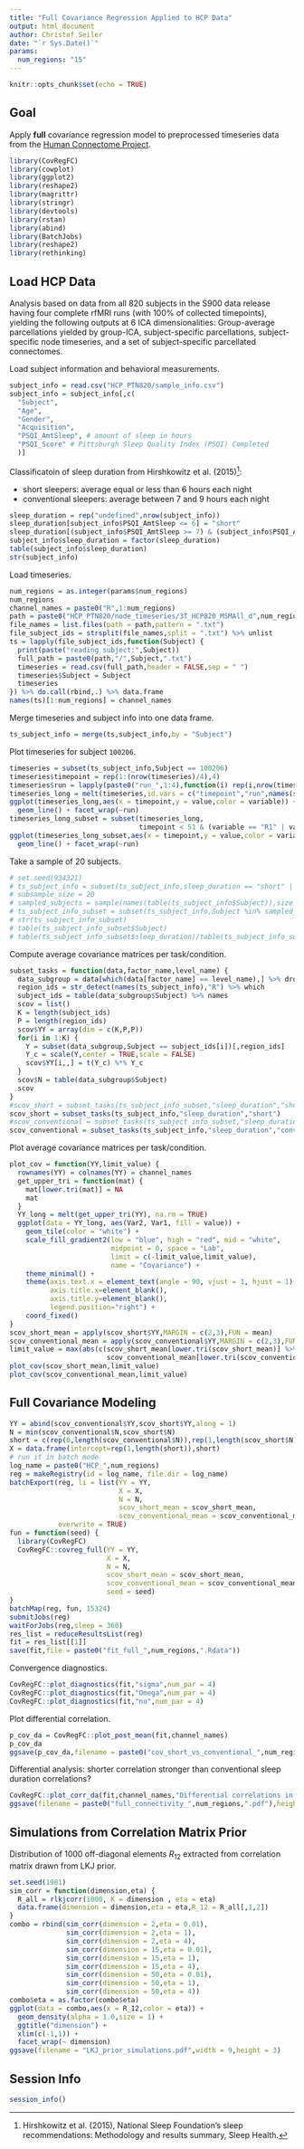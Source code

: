 ```yaml
---
title: "Full Covariance Regression Applied to HCP Data"
output: html_document
author: Christof Seiler
date: "`r Sys.Date()`"
params:
  num_regions: "15"
---
```


```r
knitr::opts_chunk$set(echo = TRUE)
```

## Goal

Apply **full** covariance regression model to preprocessed timeseries data from the [Human Connectome Project](https://db.humanconnectome.org/data/projects/HCP_1200).

```r
library(CovRegFC)
library(cowplot)
library(ggplot2)
library(reshape2)
library(magrittr)
library(stringr)
library(devtools)
library(rstan)
library(abind)
library(BatchJobs)
library(reshape2)
library(rethinking)
```

## Load HCP Data

Analysis based on data from all 820 subjects in the S900 data release having four complete rfMRI runs (with 100% of collected timepoints), yielding the following outputs at 6 ICA dimensionalities: Group-average parcellations yielded by group-ICA, subject-specific parcellations, subject-specific node timeseries, and a set of subject-specific parcellated connectomes. 

Load subject information and behavioral measurements.

```r
subject_info = read.csv("HCP_PTN820/sample_info.csv")
subject_info = subject_info[,c(
  "Subject",
  "Age",
  "Gender",
  "Acquisition",
  "PSQI_AmtSleep", # amount of sleep in hours
  "PSQI_Score" # Pittsburgh Sleep Quality Index (PSQI) Completed
  )] 
```

Classificatoin of sleep duration from Hirshkowitz et al. (2015)^[Hirshkowitz et al. (2015), National Sleep Foundation's sleep recommendations: Methodology and results summary, Sleep Health.]:

* short sleepers: average equal or less than 6 hours each night
* conventional sleepers: average between 7 and 9 hours each night

```r
sleep_duration = rep("undefined",nrow(subject_info))
sleep_duration[subject_info$PSQI_AmtSleep <= 6] = "short"
sleep_duration[(subject_info$PSQI_AmtSleep >= 7) & (subject_info$PSQI_AmtSleep <= 9)] = "conventional"
subject_info$sleep_duration = factor(sleep_duration)
table(subject_info$sleep_duration)
str(subject_info)
```

Load timeseries.

```r
num_regions = as.integer(params$num_regions)
num_regions
channel_names = paste0("R",1:num_regions)
path = paste0("HCP_PTN820/node_timeseries/3T_HCP820_MSMAll_d",num_regions,"_ts2")
file_names = list.files(path = path,pattern = ".txt")
file_subject_ids = strsplit(file_names,split = ".txt") %>% unlist
ts = lapply(file_subject_ids,function(Subject) {
  print(paste("reading subject:",Subject))
  full_path = paste0(path,"/",Subject,".txt")
  timeseries = read.csv(full_path,header = FALSE,sep = " ")
  timeseries$Subject = Subject
  timeseries
}) %>% do.call(rbind,.) %>% data.frame
names(ts)[1:num_regions] = channel_names
```

Merge timeseries and subject info into one data frame.

```r
ts_subject_info = merge(ts,subject_info,by = "Subject")
```

Plot timeseries for subject ``100206``.

```r
timeseries = subset(ts_subject_info,Subject == 100206)
timeseries$timepoint = rep(1:(nrow(timeseries)/4),4)
timeseries$run = lapply(paste0("run_",1:4),function(i) rep(i,nrow(timeseries)/4)) %>% unlist
timeseries_long = melt(timeseries,id.vars = c("timepoint","run",names(subject_info)))
ggplot(timeseries_long,aes(x = timepoint,y = value,color = variable)) + 
  geom_line() + facet_wrap(~run)
timeseries_long_subset = subset(timeseries_long,
                                timepoint < 51 & (variable == "R1" | variable == "R2" | variable == "R3"))
ggplot(timeseries_long_subset,aes(x = timepoint,y = value,color = variable)) + 
  geom_line() + facet_wrap(~run)
```

Take a sample of 20 subjects.

```r
# set.seed(934321)
# ts_subject_info = subset(ts_subject_info,sleep_duration == "short" | sleep_duration == "conventional")
# subsample_size = 20
# sampled_subjects = sample(names(table(ts_subject_info$Subject)),size = subsample_size)
# ts_subject_info_subset = subset(ts_subject_info,Subject %in% sampled_subjects) %>% droplevels
# str(ts_subject_info_subset)
# table(ts_subject_info_subset$Subject)
# table(ts_subject_info_subset$sleep_duration)/table(ts_subject_info_subset$Subject)[1]
```

Compute average covariance matrices per task/condition.

```r
subset_tasks = function(data,factor_name,level_name) {
  data_subgroup = data[which(data[factor_name] == level_name),] %>% droplevels
  region_ids = str_detect(names(ts_subject_info),"R") %>% which
  subject_ids = table(data_subgroup$Subject) %>% names
  scov = list()
  K = length(subject_ids)
  P = length(region_ids)
  scov$YY = array(dim = c(K,P,P))
  for(i in 1:K) {
    Y = subset(data_subgroup,Subject == subject_ids[i])[,region_ids]
    Y_c = scale(Y,center = TRUE,scale = FALSE)
    scov$YY[i,,] = t(Y_c) %*% Y_c
  }
  scov$N = table(data_subgroup$Subject)
  scov
}
#scov_short = subset_tasks(ts_subject_info_subset,"sleep_duration","short")
scov_short = subset_tasks(ts_subject_info,"sleep_duration","short")
#scov_conventional = subset_tasks(ts_subject_info_subset,"sleep_duration","conventional")
scov_conventional = subset_tasks(ts_subject_info,"sleep_duration","conventional")
```

Plot average covariance matrices per task/condition.

```r
plot_cov = function(YY,limit_value) {
  rownames(YY) = colnames(YY) = channel_names
  get_upper_tri = function(mat) {
    mat[lower.tri(mat)] = NA
    mat
  }
  YY_long = melt(get_upper_tri(YY), na.rm = TRUE)
  ggplot(data = YY_long, aes(Var2, Var1, fill = value)) +
    geom_tile(color = "white") +
    scale_fill_gradient2(low = "blue", high = "red", mid = "white",
                         midpoint = 0, space = "Lab",
                         limit = c(-limit_value,limit_value),
                         name = "Covariance") +
    theme_minimal() +
    theme(axis.text.x = element_text(angle = 90, vjust = 1, hjust = 1),
          axis.title.x=element_blank(),
          axis.title.y=element_blank(),
          legend.position="right") +
    coord_fixed()
}
scov_short_mean = apply(scov_short$YY,MARGIN = c(2,3),FUN = mean)
scov_conventional_mean = apply(scov_conventional$YY,MARGIN = c(2,3),FUN = mean)
limit_value = max(abs(c(scov_short_mean[lower.tri(scov_short_mean)] %>% abs %>% max,
                        scov_conventional_mean[lower.tri(scov_conventional_mean)] %>% abs %>% max)))
plot_cov(scov_short_mean,limit_value)
plot_cov(scov_conventional_mean,limit_value)
```

## Full Covariance Modeling

```r
YY = abind(scov_conventional$YY,scov_short$YY,along = 1)
N = min(scov_conventional$N,scov_short$N)
short = c(rep(0,length(scov_conventional$N)),rep(1,length(scov_short$N)))
X = data.frame(intercept=rep(1,length(short)),short)
# run it in batch mode
log_name = paste0("HCP_",num_regions)
reg = makeRegistry(id = log_name, file.dir = log_name)
batchExport(reg, li = list(YY = YY,
                           X = X,
                           N = N,
                           scov_short_mean = scov_short_mean,
                           scov_conventional_mean = scov_conventional_mean),
            overwrite = TRUE)
fun = function(seed) {
  library(CovRegFC)
  CovRegFC::covreg_full(YY = YY,
                        X = X,
                        N = N,
                        scov_short_mean = scov_short_mean,
                        scov_conventional_mean = scov_conventional_mean,
                        seed = seed)
}
batchMap(reg, fun, 15324)
submitJobs(reg)
waitForJobs(reg,sleep = 360)
res_list = reduceResultsList(reg)
fit = res_list[[1]]
save(fit,file = paste0("fit_full_",num_regions,".Rdata"))
```

Convergence diagnostics.

```r
CovRegFC::plot_diagnostics(fit,"sigma",num_par = 4)
CovRegFC::plot_diagnostics(fit,"Omega",num_par = 4)
CovRegFC::plot_diagnostics(fit,"nu",num_par = 4)
```

Plot differential correlation.

```r
p_cov_da = CovRegFC::plot_post_mean(fit,channel_names)
p_cov_da
ggsave(p_cov_da,filename = paste0("cov_short_vs_conventional_",num_regions,".pdf"),height = 4,width = 6)
```

Differential analysis: shorter correlation stronger than conventional sleep duration correlations?

```r
CovRegFC::plot_corr_da(fit,channel_names,"Differential correlations in short vs. conventional")
ggsave(filename = paste0("full_connectivity_",num_regions,".pdf"),height = 4,width = 5)
```

## Simulations from Correlation Matrix Prior

Distribution of $1000$ off-diagonal elements $R_{12}$ extracted from correlation matrix drawn from LKJ prior.

```r
set.seed(1981)
sim_corr = function(dimension,eta) {
  R_all = rlkjcorr(1000, K = dimension , eta = eta)
  data.frame(dimension = dimension,eta = eta,R_12 = R_all[,1,2])
}
combo = rbind(sim_corr(dimension = 2,eta = 0.01),
              sim_corr(dimension = 2,eta = 1),
              sim_corr(dimension = 2,eta = 4),
              sim_corr(dimension = 15,eta = 0.01),
              sim_corr(dimension = 15,eta = 1),
              sim_corr(dimension = 15,eta = 4),
              sim_corr(dimension = 50,eta = 0.01),
              sim_corr(dimension = 50,eta = 1),
              sim_corr(dimension = 50,eta = 4))
combo$eta = as.factor(combo$eta)
ggplot(data = combo,aes(x = R_12,color = eta)) +
  geom_density(alpha = 1.0,size = 1) +
  ggtitle("dimension") +
  xlim(c(-1,1)) + 
  facet_wrap(~ dimension)
ggsave(filename = "LKJ_prior_simulations.pdf",width = 9,height = 3)
```

## Session Info

```r
session_info()
```
